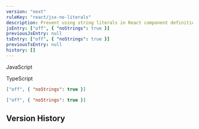 ```yaml
---
version: "next"
ruleKey: "react/jsx-no-literals"
description: Prevent using string literals in React component definition
jsEntry: ["off", { "noStrings": true }]
previousJsEntry: null
tsEntry: ["off", { "noStrings": true }]
previousTsEntry: null
history: []
---
```


<Tabs defaultValue="js">

<TabsList>
  <TabsTrigger value="js">
    <div className="flex gap-2 items-center">
      <RuleLevelIcon level="off" />
      <p>JavaScript</p>
    </div>
  </TabsTrigger>
  <TabsTrigger value="ts">
    <div className="flex gap-2 items-center">
      <RuleLevelIcon ts level="off" />
      <p>TypeScript</p>
    </div>
  </TabsTrigger>
</TabsList>

<TabsContent value="js">

```json
["off", { "noStrings": true }]
```

</TabsContent>

<TabsContent value="ts">

```json
["off", { "noStrings": true }]
```

</TabsContent>

</Tabs>

## Version History

<RuleHistory ruleKey="react/jsx-no-literals" />
